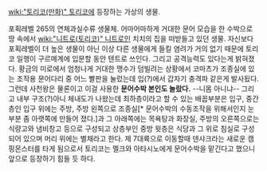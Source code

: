 [[wiki:"토리코(만화)" 토리코]]에 등장하는 가상의 생물. 

포획레벨 265의 연체과실수류 생물체. 어마어마하게 거대한 문어 모습을 한 수박으로 땅 속에서 [[wiki:"니트로(토리코)" 니트로]]인 치치의 집을 떠받들고 있던 생물. 자신보다 포획레벨이 더 높은 생물이 아닌 이상 다른 생물에게 들킬 염려가 거의 없기 때문에 토리코 일행이 구르메계에 입문할 동안 텐트로 쓰인다. 그리고 공격능력도 있다는게 밝혀졌다. 황금의 미로에서 엄청나게 거대한 맹수가 덤빌려는 상황에서 코마츠가 조종실에 있는 조작용 문어다리 중 어느 빨판을 눌렀는데 입(?)에서 갑자기 충격파 같은게 발사됬다. 그런데 사천왕은 물론이고 이걸 사용한 '''문어수박 본인도 놀랐다.''' --니몸 아니냐--
그리고 내부 구조(?)아니 체내도가 나왔는데 최하층이라고 할 수 있는 배꼽부분은 입구, 중간층인 입구 위에는 주방, 주방 왼쪽으로 조종실[* 문어수박의 수동조작을 위해서인지 눈 부분 좀 아랫쪽에 만들어 졌다.]과 그 아래쪽에는 목욕탕과 화장실, 주방의 오른쪽으로는 식량고와 냄비창고 등으로 구성되고 상층부인 중방 윗층은 식당과 그 위로 침실로 구성되어 있으며 머리 위에는 별채라고 한다.
제 7대륙으로 이동할때 덴샤크라는 새로운 캠핑몬스터를 타게 됨으로서 토리코는 멜크와 아타시노에게 문어수박을 맡긴다고 했으니 앞으로 등장하기 힘들 듯 하다.
